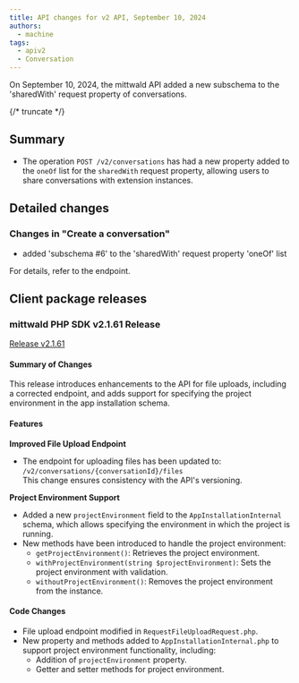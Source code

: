 ```yaml
---
title: API changes for v2 API, September 10, 2024
authors:
  - machine
tags:
  - apiv2
  - Conversation
---
```



On September 10, 2024, the mittwald API added a new subschema to the 'sharedWith' request property of conversations.

{/* truncate */}

## Summary

- The operation `POST /v2/conversations` has had a new property added to the `oneOf` list for the `sharedWith` request property, allowing users to share conversations with extension instances.

## Detailed changes

### Changes in "Create a conversation"

- added 'subschema #6' to the 'sharedWith' request property 'oneOf' list

For details, refer to the <OperationLink operation="conversation-create-conversation" apiVersion="v2" /> endpoint.

## Client package releases

### mittwald PHP SDK v2.1.61 Release

[Release v2.1.61](https://github.com/mittwald/api-client-php/releases/tag/v2.1.61)

#### Summary of Changes

This release introduces enhancements to the API for file uploads, including a corrected endpoint, and adds support for specifying the project environment in the app installation schema.

#### Features

**Improved File Upload Endpoint**

- The endpoint for uploading files has been updated to:  
  `/v2/conversations/{conversationId}/files`  
  This change ensures consistency with the API's versioning.

**Project Environment Support**

- Added a new `projectEnvironment` field to the `AppInstallationInternal` schema, which allows specifying the environment in which the project is running.
- New methods have been introduced to handle the project environment:
  - `getProjectEnvironment()`: Retrieves the project environment.
  - `withProjectEnvironment(string $projectEnvironment)`: Sets the project environment with validation.
  - `withoutProjectEnvironment()`: Removes the project environment from the instance.

#### Code Changes

- File upload endpoint modified in `RequestFileUploadRequest.php`.
- New property and methods added to `AppInstallationInternal.php` to support project environment functionality, including:
  - Addition of `projectEnvironment` property.
  - Getter and setter methods for project environment.
